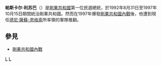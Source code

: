 {{Infobox officeholder
| honorific-prefix   = 
| name               =帕斯卡爾·利蘇巴<br>Pascal Lissouba
| native_name        = 
| native_name_lang   = 
| honorific-suffix   = 
| image              = File:Visit_of_Pascal_Lissouba,_President_of_Congo,_to_the_EC_(cropped).jpg
| imagesize          = 
| smallimage         = <!--If this is specified, "image" should not be.-->
| alt                = 
| caption            = 

| order              = 
| office             = [[剛果共和國總統|剛果共和國總統]]
| term_start         =1992年8月31日
| term_end           =1997年10月25日
| alongside          = <!--For two or more people serving in the same position from the same district.  (e.g. United States Senators.)-->
| vicepresident      = 
| primeminister      = {{le|安德烈·米隆戈|André Milongo}}<br>{{le|斯特凡·莫里斯·邦戈-努瓦拉|Stéphane Maurice Bongho-Nouarra}}<br>{{le|克洛德·安托萬·達科斯塔|Claude Antoine Dacosta}}<br>[[若阿基姆·雍比-奧龐戈|若阿基姆·雍比-奧龐戈]]<br>{{le|夏爾·達維德·加納奧|Charles David Ganao}}
| succeeding         = <!--For President-elect or equivalent-->
| predecessor        = [[德尼·薩蘇-恩格索|德尼·薩蘇-恩格索]]
| successor          = [[德尼·薩蘇-恩格索|德尼·薩蘇-恩格索]]
| order2             =  <!--Can be repeated up to eight times by changing the number-->
| office2            =  [[剛果共和國總理|剛果共和國總理]]
| term_start2        =  1963年12月24日
| term_end2          =  1966年4月15日
| vicepresident2     =  <!--Can be repeated up to eight times by changing the number-->
| viceprimeminister2 =  <!--Can be repeated up to eight times by changing the number-->
| president2         =  <!--Can be repeated up to eight times by changing the number-->
| predecessor2       =  [[阿爾方斯·馬桑巴-代巴|阿爾方斯·馬桑巴-代巴]]
| successor2         =  {{le|安布魯瓦斯·努馬扎萊|Ambroise Noumazalaye}}
| constituency2      =  <!--Can be repeated up to eight times by changing the number-->

| birth_date         = {{Birth date|1931|11|15|df=yes}}
| birth_place        = {{flag|French Equatorial Africa}}[[法属刚果|法属刚果]]Tsinguidi
| death_date         = {{Death date and age|2020|8|24|1931|11|15|df=yes}}
| death_place        = {{法国}}[[佩皮尼昂|佩皮尼昂]]
| restingplace       = 
| restingplacecoordinates = 
| citizenship        = 
| nationality        = 
| party              = {{le|泛非洲社會民主聯盟|Pan-African Union for Social Democracy}}
| otherparty         = {{le|民族運動革命|National Movement of the Revolution}}
| spouse             = 
| partner            =  <!--For those with a domestic partner and not married-->
| alma_mater         = [[巴黎大学|巴黎大学]]
| occupation         = 
| profession         = 
| cabinet            = 
| committees         = 
| portfolio          = 
| religion           = 
| signature          = 
| signature_alt      = 
| website            = 
| footnotes          = 
}}

'''帕斯卡尔·利苏巴'''（{{bd|1931年|11月15日|2020年|8月24日|catIdx=Lissouba}}）是[[剛果共和國|剛果共和國]]第一位民選總統，於1992年8月31日至1997年10月15日期間統治剛果共和國。然而在1997年爆發[[剛果共和國內戰|剛果共和國內戰]]後，他遭到現任[[德尼·薩蘇-恩格索|德尼·薩蘇-恩格索]]所率領的軍隊推翻。

== 參見 ==
* [[剛果共和國內戰|剛果共和國內戰]]

{{剛果共和國總統}}
{{Authority control}}

[[Category:刚果共和国总统|L]]
[[Category:巴黎大學校友|L]]